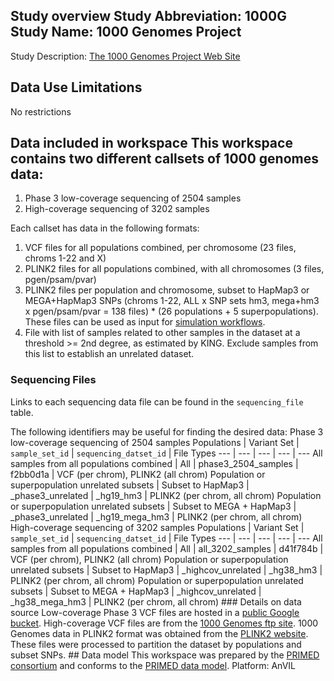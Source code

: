## Study overview Study Abbreviation: 1000G Study Name: 1000 Genomes Project

Study Description: [The 1000 Genomes Project Web Site](https://www.internationalgenome.org/)

## Data Use Limitations

No restrictions

## Data included in workspace This workspace contains two different callsets of 1000 genomes data:

1. Phase 3 low-coverage sequencing of 2504 samples
2. High-coverage sequencing of 3202 samples

Each callset has data in the following formats:

1. VCF files for all populations combined, per chromosome (23 files, chroms 1-22 and X)
2. PLINK2 files for all populations combined, with all chromosomes (3 files, pgen/psam/pvar)
3. PLINK2 files per population and chromosome, subset to HapMap3 or MEGA+HapMap3 SNPs (chroms 1-22, ALL x SNP sets hm3, mega+hm3 x pgen/psam/pvar = 138 files) \* (26 populations + 5 superpopulations). These files can be used as input for [simulation workflows](https://dockstore.org/organizations/PRIMED/collections/simulation).
4. File with list of samples related to other samples in the dataset at a threshold >= 2nd degree, as estimated by KING. Exclude samples from this list to establish an unrelated dataset.

### Sequencing Files

Links to each sequencing data file can be found in the `sequencing_file` table.

The following identifiers may be useful for finding the desired data: Phase 3 low-coverage sequencing of 2504 samples Populations | Variant Set | `sample_set_id` | `sequencing_datset_id` | File Types --- | --- | --- | --- | --- All samples from all populations combined | All | phase3_2504_samples | f2bb0d1a | VCF (per chrom), PLINK2 (all chrom) Population or superpopulation unrelated subsets | Subset to HapMap3 | \_phase3_unrelated | \_hg19_hm3 | PLINK2 (per chrom, all chrom) Population or superpopulation unrelated subsets | Subset to MEGA + HapMap3 | \_phase3_unrelated | \_hg19_mega_hm3 | PLINK2 (per chrom, all chrom) High-coverage sequencing of 3202 samples Populations | Variant Set | `sample_set_id` | `sequencing_datset_id` | File Types --- | --- | --- | --- | --- All samples from all populations combined | All | all_3202_samples | d41f784b | VCF (per chrom), PLINK2 (all chrom) Population or superpopulation unrelated subsets | Subset to HapMap3 | \_highcov_unrelated | \_hg38_hm3 | PLINK2 (per chrom, all chrom) Population or superpopulation unrelated subsets | Subset to MEGA + HapMap3 | \_highcov_unrelated | \_hg38_mega_hm3 | PLINK2 (per chrom, all chrom) ### Details on data source Low-coverage Phase 3 VCF files are hosted in a [public Google bucket](https://console.cloud.google.com/storage/browser/terra-featured-workspaces/GWAS/1kg-genotypes/vcf). High-coverage VCF files are from the [1000 Genomes ftp site](https://ftp.1000genomes.ebi.ac.uk/vol1/ftp/data_collections/1000G_2504_high_coverage/working/20220422_3202_phased_SNV_INDEL_SV/). 1000 Genomes data in PLINK2 format was obtained from the [PLINK2 website](https://www.cog-genomics.org/plink/2.0/resources#phase3_1kg). These files were processed to partition the dataset by populations and subset SNPs. ## Data model This workspace was prepared by the [PRIMED consortium](https://primedconsortium.org/) and conforms to the [PRIMED data model](https://github.com/UW-GAC/primed_data_models/). Platform: AnVIL
